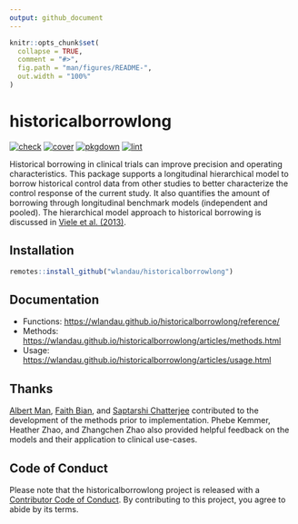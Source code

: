 ```yaml
---
output: github_document
---
```


```r
knitr::opts_chunk$set(
  collapse = TRUE,
  comment = "#>",
  fig.path = "man/figures/README-",
  out.width = "100%"
)
```

# historicalborrowlong

[![check](https://github.com/wlandau/historicalborrowlong/workflows/check/badge.svg)](https://github.com/wlandau/historicalborrowlong/actions?query=workflow%3Acheck)
[![cover](https://github.com/wlandau/historicalborrowlong/workflows/cover/badge.svg)](https://github.com/wlandau/historicalborrowlong/actions?query=workflow%3Acover)
[![pkgdown](https://github.com/wlandau/historicalborrowlong/workflows/pkgdown/badge.svg)](https://github.com/wlandau/historicalborrowlong/actions?query=workflow%3Apkgdown)
[![lint](https://github.com/wlandau/historicalborrowlong/workflows/pkgdown/badge.svg)](https://github.com/wlandau/historicalborrowlong/actions?query=workflow%3Alint)

Historical borrowing in clinical trials can improve
  precision and operating characteristics. This package supports
  a longitudinal hierarchical model to borrow historical
  control data from other studies to better characterize the
  control response of the current study. It also quantifies
  the amount of borrowing through longitudinal benchmark models (independent
  and pooled). The hierarchical model approach to historical borrowing
  is discussed in
  [Viele et al. (2013)](https://www.ncbi.nlm.nih.gov/pmc/articles/PMC3951812/).

## Installation

```r
remotes::install_github("wlandau/historicalborrowlong")
```

## Documentation

* Functions: <https://wlandau.github.io/historicalborrowlong/reference/>
* Methods: <https://wlandau.github.io/historicalborrowlong/articles/methods.html>
* Usage: <https://wlandau.github.io/historicalborrowlong/articles/usage.html>

## Thanks

[Albert Man](https://github.com/albert-man), [Faith Bian](https://github.com/faithbian-lilly), and [Saptarshi Chatterjee](https://github.com/schatterjee-lilly) contributed to the development of the methods prior to implementation. Phebe Kemmer, Heather Zhao, and Zhangchen Zhao also provided helpful feedback on the models and their application to clinical use-cases.

## Code of Conduct

Please note that the historicalborrowlong project is released with a [Contributor Code of Conduct](https://contributor-covenant.org/version/2/1/CODE_OF_CONDUCT.html). By contributing to this project, you agree to abide by its terms.
